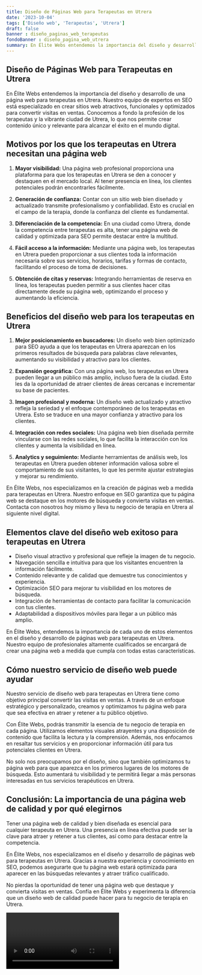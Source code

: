 ```yaml
---
title: Diseño de Páginas Web para Terapeutas en Utrera
date: '2023-10-04'
tags: ['Diseño web', 'Terapeutas', 'Utrera']
draft: false
banner : diseño_paginas_web_terapeutas
fondoBanner : diseño_pagina_web_utrera
summary: En Élite Webs entendemos la importancia del diseño y desarrollo de una página web para terapeutas en Utrera. Nuestro equipo de expertos en SEO está especializado en crear sitios web atractivos, funcionales y optimizados para convertir visitas en ventas. Conocemos a fondo la profesión de los terapeutas y la vibrante ciudad de Utrera, lo que nos permite crear contenido único y relevante para alcanzar el éxito en el mundo digital.
---
```


## Diseño de Páginas Web para Terapeutas en Utrera

En Élite Webs entendemos la importancia del diseño y desarrollo de una página web para terapeutas en Utrera. Nuestro equipo de expertos en SEO está especializado en crear sitios web atractivos, funcionales y optimizados para convertir visitas en ventas. Conocemos a fondo la profesión de los terapeutas y la vibrante ciudad de Utrera, lo que nos permite crear contenido único y relevante para alcanzar el éxito en el mundo digital.

## Motivos por los que los terapeutas en Utrera necesitan una página web

1. **Mayor visibilidad:** Una página web profesional proporciona una plataforma para que los terapeutas en Utrera se den a conocer y destaquen en el mercado local. Al tener presencia en línea, los clientes potenciales podrán encontrarles fácilmente.

2. **Generación de confianza:** Contar con un sitio web bien diseñado y actualizado transmite profesionalismo y confiabilidad. Esto es crucial en el campo de la terapia, donde la confianza del cliente es fundamental.

3. **Diferenciación de la competencia:** En una ciudad como Utrera, donde la competencia entre terapeutas es alta, tener una página web de calidad y optimizada para SEO permite destacar entre la multitud.

4. **Fácil acceso a la información:** Mediante una página web, los terapeutas en Utrera pueden proporcionar a sus clientes toda la información necesaria sobre sus servicios, horarios, tarifas y formas de contacto, facilitando el proceso de toma de decisiones.

5. **Obtención de citas y reservas:** Integrando herramientas de reserva en línea, los terapeutas pueden permitir a sus clientes hacer citas directamente desde su página web, optimizando el proceso y aumentando la eficiencia.

## Beneficios del diseño web para los terapeutas en Utrera

1. **Mejor posicionamiento en buscadores:** Un diseño web bien optimizado para SEO ayuda a que los terapeutas en Utrera aparezcan en los primeros resultados de búsqueda para palabras clave relevantes, aumentando su visibilidad y atractivo para los clientes.

2. **Expansión geográfica:** Con una página web, los terapeutas en Utrera pueden llegar a un público más amplio, incluso fuera de la ciudad. Esto les da la oportunidad de atraer clientes de áreas cercanas e incrementar su base de pacientes.

3. **Imagen profesional y moderna:** Un diseño web actualizado y atractivo refleja la seriedad y el enfoque contemporáneo de los terapeutas en Utrera. Esto se traduce en una mayor confianza y atractivo para los clientes.

4. **Integración con redes sociales:** Una página web bien diseñada permite vincularse con las redes sociales, lo que facilita la interacción con los clientes y aumenta la visibilidad en línea.

5. **Analytics y seguimiento:** Mediante herramientas de análisis web, los terapeutas en Utrera pueden obtener información valiosa sobre el comportamiento de sus visitantes, lo que les permite ajustar estrategias y mejorar su rendimiento.

En Élite Webs, nos especializamos en la creación de páginas web a medida para terapeutas en Utrera. Nuestro enfoque en SEO garantiza que tu página web se destaque en los motores de búsqueda y convierta visitas en ventas. Contacta con nosotros hoy mismo y lleva tu negocio de terapia en Utrera al siguiente nivel digital.

<GifSeo />

<Cta />

## Elementos clave del diseño web exitoso para terapeutas en Utrera

- Diseño visual atractivo y profesional que refleje la imagen de tu negocio.
- Navegación sencilla e intuitiva para que los visitantes encuentren la información fácilmente.
- Contenido relevante y de calidad que demuestre tus conocimientos y experiencia.
- Optimización SEO para mejorar tu visibilidad en los motores de búsqueda.
- Integración de herramientas de contacto para facilitar la comunicación con tus clientes.
- Adaptabilidad a dispositivos móviles para llegar a un público más amplio.

En Élite Webs, entendemos la importancia de cada uno de estos elementos en el diseño y desarrollo de páginas web para terapeutas en Utrera. Nuestro equipo de profesionales altamente cualificados se encargará de crear una página web a medida que cumpla con todas estas características.

## Cómo nuestro servicio de diseño web puede ayudar

Nuestro servicio de diseño web para terapeutas en Utrera tiene como objetivo principal convertir las visitas en ventas. A través de un enfoque estratégico y personalizado, creamos y optimizamos tu página web para que sea efectiva en atraer y retener a tu público objetivo.

Con Élite Webs, podrás transmitir la esencia de tu negocio de terapia en cada página. Utilizamos elementos visuales atrayentes y una disposición de contenido que facilita la lectura y la comprensión. Además, nos enfocamos en resaltar tus servicios y en proporcionar información útil para tus potenciales clientes en Utrera.

No solo nos preocupamos por el diseño, sino que también optimizamos tu página web para que aparezca en los primeros lugares de los motores de búsqueda. Esto aumentará tu visibilidad y te permitirá llegar a más personas interesadas en tus servicios terapéuticos en Utrera.

## Conclusión: La importancia de una página web de calidad y por qué elegirnos

Tener una página web de calidad y bien diseñada es esencial para cualquier terapeuta en Utrera. Una presencia en línea efectiva puede ser la clave para atraer y retener a tus clientes, así como para destacar entre la competencia.

En Élite Webs, nos especializamos en el diseño y desarrollo de páginas web para terapeutas en Utrera. Gracias a nuestra experiencia y conocimiento en SEO, podemos asegurarte que tu página web estará optimizada para aparecer en las búsquedas relevantes y atraer tráfico cualificado.

No pierdas la oportunidad de tener una página web que destaque y convierta visitas en ventas. Confía en Élite Webs y experimenta la diferencia que un diseño web de calidad puede hacer para tu negocio de terapia en Utrera.

<Video />

<CtaBot job='Terapeutas' city='Utrera'/>

<Gmaps query='Utrera+españa+maps' />